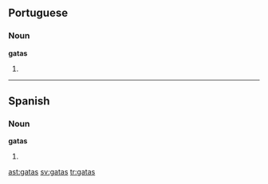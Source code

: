 ==Portuguese==

===Noun===
'''gatas''' {{f}}

# {{plural of|[[gata]]|lang=Portuguese}}

----

==Spanish==

===Noun===
'''gatas''' {{f}}

# {{plural of|[[gata]]|lang=Spanish}}

[[ast:gatas]]
[[sv:gatas]]
[[tr:gatas]]